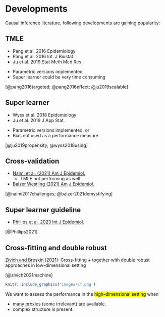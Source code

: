 # Developments

Causal inference literature, following developments are gaining popularity:

## TMLE

-   Pang et al. 2016 Epidemiology
-   Pang et al. 2016 Int. J Biostat.
-   Ju et al. 2019 Stat Meth Med Res.

::: column-margin
-   Parametric versions implemented
-   Super learner could be very time consuming

[@pang2016targeted; @pang2016effect; @ju2019scalable]
:::

## Super learner

-   Wyss et al. 2018 Epidemiology
-   Ju et al. 2019 J App Stat.

::: column-margin
-   Parametric versions implemented, or
-   Bias not used as a performance measure

[@ju2019propensity; @wyss2018using]
:::

## Cross-validation

-   [Naimi et al. (2021) Am J Epidemiol.](https://doi.org/10.1093/aje/kwab201)
    -   TMLE not performing as well
-   [Balzer Westling (2021) Am J Epidemiol.](https://doi.org/10.1093/aje/kwab200)


::: column-margin
[@naimi2017challenges; @balzer2021demystifying]
:::

## Super learner guideline

-   [Phillips et al. 2023 Int J Epidemiol.](https://doi.org/10.1093/ije/dyad023)

::: column-margin
[@Phillips2021]
:::

## Cross-fitting and double robust

[Zivich and Breskin (2021)](https://pubmed.ncbi.nlm.nih.gov/33591058/): Cross-fitting + together with double robust approaches in low-dimensional setting

::: column-margin
[@zivich2021machine]
:::

```{r echo=FALSE, out.width='75%', fig.align="center"}
knitr::include_graphics('images/cf.png')
```

::: callout-tip
We want to assess the performance in the <mark>high-dimensional setting</mark> when

-   many proxies (some irrelevant) are available.
-   complex structure is present.
:::
